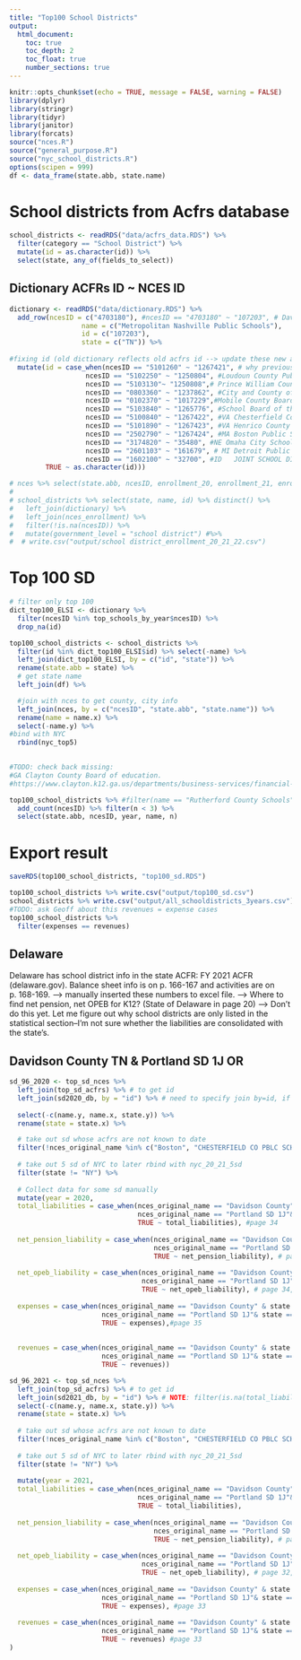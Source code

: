 ```yaml
---
title: "Top100 School Districts"
output:
  html_document:
    toc: true
    toc_depth: 2
    toc_float: true
    number_sections: true
---
```


```r
knitr::opts_chunk$set(echo = TRUE, message = FALSE, warning = FALSE)
library(dplyr)
library(stringr)
library(tidyr)
library(janitor)
library(forcats)
source("nces.R")
source("general_purpose.R")
source("nyc_school_districts.R")
options(scipen = 999)
df <- data_frame(state.abb, state.name)
```

# School districts from Acfrs database

```r
school_districts <- readRDS("data/acfrs_data.RDS") %>% 
  filter(category == "School District") %>% 
  mutate(id = as.character(id)) %>% 
  select(state, any_of(fields_to_select))
```

## Dictionary ACFRs ID ~ NCES ID

```r
dictionary <- readRDS("data/dictionary.RDS") %>% 
  add_row(ncesID = c("4703180"), #ncesID == "4703180" ~ "107203", # Davidson County Board of Education, previously id = 1267426
                  name = c("Metropolitan Nashville Public Schools"),
                  id = c("107203"),
                  state = c("TN")) %>% 
  
#fixing id (old dictionary reflects old acfrs id --> update these new acfrs id currently showing on database)
  mutate(id = case_when(ncesID == "5101260" ~ "1267421", # why previous id = "1250807", # Fairfax County Public Schools
                   ncesID == "5102250" ~ "1250804", #Loudoun County Public Schools	
                   ncesID == "5103130"~	"1250808",# Prince William County Public Schools		VA
                   ncesID == "0803360" ~ "1237862", #City and County of Denver School District No. 1
                   ncesID == "0102370" ~ "1017229",#Mobile County Board of School Commissioners	
                   ncesID == "5103840" ~ "1265776", #School Board of the City of Virginia Beach	
                   ncesID == "5100840" ~ "1267422", #VA	Chesterfield County Public Schools	1267422
                   ncesID == "5101890" ~ "1267423", #VA	Henrico County Public Schools	1267423
                   ncesID == "2502790" ~ "1267424", #MA	Boston Public Schools	
                   ncesID == "3174820" ~ "35480", #NE Omaha City School District 1 = 	Douglas County School District No. 0001	35480
                   ncesID == "2601103" ~ "161679", # MI Detroit Public Schools
                   ncesID == "1602100" ~ "32700", #ID	JOINT SCHOOL DISTRICT NO. 2
         TRUE ~ as.character(id))) 

```


```r
# nces %>% select(state.abb, ncesID, enrollment_20, enrollment_21, enrollment_22) -> nces_enrollment
# 
# school_districts %>% select(state, name, id) %>% distinct() %>% 
#   left_join(dictionary) %>% 
#   left_join(nces_enrollment) %>% 
#   filter(!is.na(ncesID)) %>% 
#   mutate(government_level = "school district") #%>% 
#  # write.csv("output/school district_enrollment_20_21_22.csv")
```

# Top 100 SD
```r
# filter only top 100
dict_top100_ELSI <- dictionary %>% 
  filter(ncesID %in% top_schools_by_year$ncesID) %>% 
  drop_na(id)

top100_school_districts <- school_districts %>% 
  filter(id %in% dict_top100_ELSI$id) %>% select(-name) %>% 
  left_join(dict_top100_ELSI, by = c("id", "state")) %>% 
  rename(state.abb = state) %>% 
  # get state name
  left_join(df) %>% 

  #join with nces to get county, city info
  left_join(nces, by = c("ncesID", "state.abb", "state.name")) %>% 
  rename(name = name.x) %>% 
  select(-name.y) %>% 
#bind with NYC
  rbind(nyc_top5)

 
#TODO: check back missing: 
#GA Clayton County Board of education.
#https://www.clayton.k12.ga.us/departments/business-services/financial-reports

top100_school_districts %>% #filter(name == "Rutherford County Schools")
  add_count(ncesID) %>% filter(n < 3) %>% 
  select(state.abb, ncesID, year, name, n)


```




# Export result
```r
saveRDS(top100_school_districts, "top100_sd.RDS")

top100_school_districts %>% write.csv("output/top100_sd.csv")
school_districts %>% write.csv("output/all_schooldistricts_3years.csv")
#TODO: ask Geoff about this revenues = expense cases
top100_school_districts %>% 
  filter(expenses == revenues) 

```

## Delaware
Delaware has school district info in the state ACFR: FY 2021 ACFR (delaware.gov). Balance sheet info is on p. 166-167 and activities are on p. 168-169.
--> manually inserted these numbers to excel file. 
--> Where to find net pension, net OPEB for K12? (State of Delaware in page 20)
--> Don't do this yet. Let me figure out why school districts are only listed in the statistical section--I'm not sure whether the liabilities are consolidated with the state's.

## Davidson County TN & Portland SD 1J OR

```r
sd_96_2020 <- top_sd_nces %>% 
  left_join(top_sd_acfrs) %>% # to get id
  left_join(sd2020_db, by = "id") %>% # need to specify join by=id, if not, some rows in sd2020_db loose values (eg. id == 196828) 
  
  select(-c(name.y, name.x, state.y)) %>% 
  rename(state = state.x) %>% 

  # take out sd whose acfrs are not known to date
  filter(!nces_original_name %in% c("Boston", "CHESTERFIELD CO PBLC SCHS", "HENRICO CO PBLC SCHS", "OMAHA PUBLIC SCHOOLS")) %>% 
  
  # take out 5 sd of NYC to later rbind with nyc_20_21_5sd
  filter(state != "NY") %>% 
  
  # Collect data for some sd manually 
  mutate(year = 2020,
  total_liabilities = case_when(nces_original_name == "Davidson County"& state == "TN" ~ 0,
                                nces_original_name == "Portland SD 1J"& state == "OR" ~ 1882236000, 
                                TRUE ~ total_liabilities), #page 34
  
  net_pension_liability = case_when(nces_original_name == "Davidson County" & state == "TN" ~ 0,
                                    nces_original_name == "Portland SD 1J"& state == "OR" ~ 306140000, 
                                    TRUE ~ net_pension_liability), # page 34, Net pension liability-PERS
  
  net_opeb_liability = case_when(nces_original_name == "Davidson County" & state == "TN" ~ 0,
                                 nces_original_name == "Portland SD 1J"& state == "OR" ~ 81319999,
                                 TRUE ~ net_opeb_liability), # page 34, TOTAL OPEB liability-RHIS
  
  expenses = case_when(nces_original_name == "Davidson County" & state == "TN" ~ 0,
                       nces_original_name == "Portland SD 1J"& state == "OR" ~ 824384000, 
                       TRUE ~ expenses),#page 35
                       
  
  revenues = case_when(nces_original_name == "Davidson County" & state == "TN" ~ 0,
                       nces_original_name == "Portland SD 1J"& state == "OR" ~ (8271000 + 90072000 + 11368000 + 823400000), #page 35 (charges + operating + grant + Total general revenues)
                       TRUE ~ revenues))
```

```r
sd_96_2021 <- top_sd_nces %>% 
  left_join(top_sd_acfrs) %>% # to get id
  left_join(sd2021_db, by = "id") %>% # NOTE: filter(is.na(total_liabilities)) -> some have id carried from 2020, but no values for 2021
  select(-c(name.y, name.x, state.y)) %>% 
  rename(state = state.x) %>%  
  
  # take out sd whose acfrs are not known to date
  filter(!nces_original_name %in% c("Boston", "CHESTERFIELD CO PBLC SCHS", "HENRICO CO PBLC SCHS", "OMAHA PUBLIC SCHOOLS")) %>% 
  
  # take out 5 sd of NYC to later rbind with nyc_20_21_5sd
  filter(state != "NY") %>% 
  
  mutate(year = 2021,
  total_liabilities = case_when(nces_original_name == "Davidson County"& state == "TN" ~ 0,
                                nces_original_name == "Portland SD 1J"& state == "OR" ~ 2380580000,
                                TRUE ~ total_liabilities),
  
  net_pension_liability = case_when(nces_original_name == "Davidson County" & state == "TN" ~ 84041613,
                                    nces_original_name == "Portland SD 1J"& state == "OR" ~ 521329000,
                                    TRUE ~ net_pension_liability), # page 32, Net pension liability-PERS
  
  net_opeb_liability = case_when(nces_original_name == "Davidson County" & state == "TN" ~ 1061732808, # page B-93, column School professional employee
                                 nces_original_name == "Portland SD 1J"& state == "OR" ~ 78581000,
                                 TRUE ~ net_opeb_liability), # page 32, TOTAL OPEB liability-RHIS
  
  expenses = case_when(nces_original_name == "Davidson County" & state == "TN" ~ 1195361854,
                       nces_original_name == "Portland SD 1J"& state == "OR" ~ 931870000,
                       TRUE ~ expenses), #page 33
  
  revenues = case_when(nces_original_name == "Davidson County" & state == "TN" ~ 488401680,
                       nces_original_name == "Portland SD 1J"& state == "OR" ~ (1914000 + 113835000 + 1319000 + 822868000), # Geoff: need to take sum 4 of these: charges, operating, capital grant and general revenues)
                       TRUE ~ revenues) #page 33
)

```




